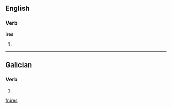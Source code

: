 ==English==

===Verb===
'''ires'''

# {{third-person singular of|[[ire]]}}

----

==Galician==

===Verb===
{{gl-verb-form}}

# {{conjugation of|[[ir#Galician|ir]]||2|s|personal|inf}}

[[fr:ires]]